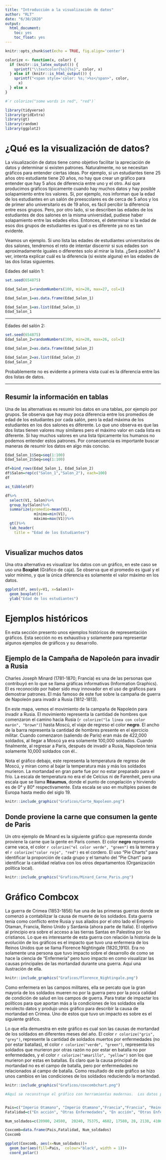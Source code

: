 ```yaml
---
title: "Introducción a la visualización de datos"
author: "RLT"
date: "6/30/2020"
output: 
  html_document:
    toc: yes
    toc_float: yes
---
```


```r
knitr::opts_chunk$set(echo = TRUE, fig.align='center')
```


```r
colorize <- function(x, color) {
  if (knitr::is_latex_output()) {
    sprintf("\\textcolor{%s}{%s}", color, x)
  } else if (knitr::is_html_output()) {
    sprintf("<span style='color: %s;'>%s</span>", color, 
      x)
  } else x
}

#`r colorize("some words in red", "red")`
```

```r
library(tidyverse)
library(gridExtra)
library(gt)
library(random)
library(ggplot2)
```




# ¿Qué es la visualización de datos?

La visualización de datos tiene como objetivo facilitar la apreciación de datos y determinar si existen patrones. Naturalmente, no se necesitan gráficos para entender ciertas ideas.  Por ejemplo, si un estudiantes tiene 25 años otro estudiante tiene 20 años, no hay que crear un gráfico para entender que hay 5 años de diferencia entre uno y el otro. Así que producimos gráficos típicamente cuando hay muchos datos y hay posible solapamiento entre los valores.  Si, por ejemplo, nos informan que la edad de los estudiantes en un salón de preescolares es de cerca de 5 años y los de primer año universitario es de 19 años, es fácil percibir la diferencia entre esos grupos.  Pero, por otro lado, si se describen las edades de los estudiantes de dos salones en la misma universidad, pudiese haber solapamiento entre las edades ellos.  Entonces, el determinar si la edad de esos dos grupos de estudiantes es igual o es diferente ya no es tan evidente. 

Veamos un ejemplo.  Si uno lista las edades de estudiantes universitarios de dos salones, tendremos el reto de intentar discernir si sus edades son aproximadamente iguales o diferentes solo al mirar la lista.  ¿Será posible?  A ver, intenta explicar cuál es la diferencia (si existe alguna) en las edades de las dos listas siguientes.

Edades del salón 1:

```r
set.seed(654875)

Edad_Salon_1=randomNumbers(100, min=20, max=27, col=1)

Edad_Salon_1=as.data.frame(Edad_Salon_1)

Edad_Salon_1=as.list(Edad_Salon_1)
Edad_Salon_1
```

****

Edades del salón 2:

```r

set.seed(654875)
Edad_Salon_2=randomNumbers(100, min=20, max=26, col=1)

Edad_Salon_2=as.data.frame(Edad_Salon_2)

Edad_Salon_2=as.list(Edad_Salon_2)
Edad_Salon_2
```

Probablemente no es evidente a primera vista cual es la diferencia entre las dos listas de datos.  


***
## Resumir la información en tablas

Una de las alternativas es resumir los datos en una tablas, por ejemplo por grupos. Se observa que hay muy poca diferencia entre los promedios de edad de los estudiantes por cada salón, pero la edad máxima de los estudiantes en los dos salones es diferente. Lo que uno observa es que las dos listas tienen valores muy similares pero el máximo valor en cada lista es diferente. Si hay muchos valores en una lista típicamente los humanos no podemos entender estos patrones. Por consecuencia es importante buscar maneras de resumir los datos en algo más conciso. 

```r
Edad_Salon_1$Seq=seq(1:100)
Edad_Salon_2$Seq=seq(1:100)

df=bind_rows(Edad_Salon_1, Edad_Salon_2)
df$Salon=rep(c("Salon_1","Salon_2"), each=100)
df

```


```r
as_tibble(df)
```

```r
df%>%
  select(V1, Salon)%>%
  group_by(Salon)%>%
  summarize(promedio=mean(V1), 
             mínimo=min(V1),
             máximo=max(V1))%>%
  gt()%>%
  tab_header(
    title = "Edad de los Estudiantes")
  
```


## Visualizar muchos datos

Una otra alternativa es visualizar los datos con un gráfico, en este caso se uso una **Boxplot** (Gráfico de caja). Se observa que el promedio es igual y el valor mínimo, y que la única diferencia es solamente el valor máximo en los datos.    

```r
ggplot(df, aes(y=V1, x=Salon))+
  geom_boxplot()+
  ylab("Edad de los estudiantes")
```

# Ejemplos históricos

En esta sección presento unos ejemplos históricos de representación gráficos. Esta sección no es exhaustiva y solamente para representar algunos ejemplos de gráficos y su desarrollo.  

## Ejemplo de la Campaña de Napoleón para invadir a Rusia

Charles Joseph Minard (1781-1870; Francia) es una de las personas que contribuyó en lo que se llama gráficas informativas (Information Graphics).  El es reconocido por haber sido muy innovador en el uso de gráficos para demostrar patrones.  El más famoso de este fue sobre la campaña de guerra de Napoleón para invadir a Rusia (1812-1813).       

En este mapa, vemos el movimiento de la campaña de Napoleón para invadir a Rusia. El movimiento representa la cantidad de hombres que comenzaron el camino hacia Rusia (`r colorize("la linea con color marón", "brown")`) hasta Moscú, el viaje de regreso el color **negro**. El ancho de la barra representa la cantidad de hombres presente en el ejercicio militar. Cuando comenzaron (saliendo de Paris) eran más de 422,000 soldados, al llegar a Moscú ya era solamente 100,000 soldados. Cuando finalmente, al regresar a Paris, después de invadir a Rusia, Napoleón tenia solamente 10,000 soldados con él..   

Nota el gráfico debajo, este representa la temperatura de regreso de Moscú, y miran como al bajar la temperatura más y más los soldados murieron. La mortandad en gran parte fue por no estar preparado para el frío. La escala de temperatura no era el de Celcius ni de Farenheit, pero una escala que se llama **Réaumus**, donde el punto de congelación y hirviendo es de 0° y 80° respectivamente. Esta escala se uso en multiples paises de Europa hasta medio del siglo 19.    

```r
knitr::include_graphics("Graficos/Carte_Napoleon.png")
```

## Donde proviene la carne que consumen la gente de Paris

Un otro ejemplo de Minard es la siguiente gráfico que representa donde proviene la carne que la gente en Paris comen. El color **negro** representa carne vaca, el color `r colorize("el color verde", "green")` es la ternera y el `r colorize("color rojo", "red")` es el cordero.  El uso "Pie Charts" para identificar la proporción de cada grupo y el tamaño del "Pie Chart"  para identificar la cantidad relativa con los otros departamentos (Organización política local).  

```r
knitr::include_graphics("Graficos/Minard_Carne_Paris.png")
```

# Gráfico Combcox 

La guerra de Crimea (1853-1856) fue una de las primeras guerras donde se comenzó a contabilizar la causa de muerte de los soldados. Esta guerra tenia como conflicto entre Rusia y sus aliados por el otro lado el Emperio Otaman, Francia, Reino Unido y Sardania (ahora parte de Italia). El objetivo al principio era sobre el acceso a las tierras Santas en Palestina por los cristianos.  Lo que es interesante de esta guerra con relación la historía de la evolución de los gráficos es el impacto que tuvo una enfermera de los Reinos Unidos que se llama Florence Nightingale (1820_1910).   Era no solamente una persona que tuvo impacto sobre el desarrollo de como se hace la ciencia de "Enfermería" pero tuvo impacto en como visualizar las causas principales de las mortandad durante una guerra. Aquí una ilustración de ella.      


```r
knitr::include_graphics("Graficos/Florence_Nightingale.png")
```

Como enfermera en las campos militares, ella se percato que la gran mayoría de los soldados mueren no por la guerra pero por la poca calidad de condición de salud en los campos de guerra.  Para tratar de impactar los políticos para que aportan más a la condiciones de los soldados ella recolecto datos y produjo unos gráfico para describir la causa de mortandad en Crimea.  Uno de estos que tuvo un impacto es sobre es el siguiente gráfico.  

Lo que ella demuestra en este gráfico es cual son las causas de mortandad de los soldados en diferentes meses del año.  El color `r colorize("gris", "grey")`, represente la cantidad de soldados muertos por enfermedades (no por estar batallas), el color `r colorize("verde", "green")`, representa los soldados que murieron por otras razón no por estar en batalla no por enfermedades, y el color `r colorize("amarillo", "yellow")` son los que murieron por estas en batallas. Es claro que la causa principal de mortandad no es el campo de batalla, pero por enfermedades no relacionados al campo de batalla. Como resultado de este gráfico se hizo unos cambios en las condiciones de los soldados reduciendo la mortandad. 


```r
knitr::include_graphics("Graficos/coxcombchart.png")
```





```r

#Aquí se reconstruye el gráfico con herramientas modernas.  Los datos provienen de la página de Wikipedia **Crimean War**.


Pais=c("Imperio Otamano", "Imperio Otamano","Francia","Francia", "Reino Unidos","Reino Unidos", "Sardinia","Sardania", "Rusia y aliados","Rusia y aliados")
Fatalidad=c("En acción", "Otras Enfermedades", "En acción", "Otras Enfermedades" ,"En acción", "Otras Enfermedades", "En acción", "Otras Enfermedades", "En acción", "Otras Enfermedades")

Num_soldados=c(20900, 24500,  20240, 75375, 4602, 17580, 28, 2138, 41000,89000)

Coxcomb=data.frame(Pais,Fatalidad, Num_soldados)
Coxcomb
```
```r
ggplot(Coxcomb, aes(x=Num_soldados))+
  geom_bar(aes(fill=Pais,  colour="black", width = 1))+
  coord_polar()
```

